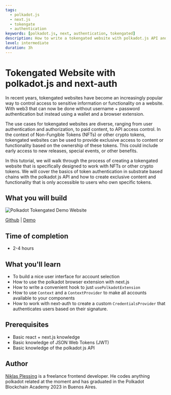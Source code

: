 ```yaml
---
tags:
  - polkadot.js
  - next.js
  - tokengate
  - authentication
keywords: [polkadot.js, next, authentication, tokengated]
description: How to write a tokengated website with polkadot.js API and next.js
level: intermediate
duration: 3h
---
```


# Tokengated Website with polkadot.js and next-auth

In recent years, tokengated websites have become an increasingly popular way to
control access to sensitive information or functionality on a website. With web3
that can now be done without username + password authentication but instead
using a wallet and a browser extension.

The use cases for tokengated websites are diverse, ranging from user
authentication and authorization, to paid content, to API access control. In the
context of Non-Fungible Tokens (NFTs) or other crypto tokens, tokengated
websites can be used to provide exclusive access to content or functionality
based on the ownership of these tokens. This could include early access to new
releases, special events, or other benefits.

In this tutorial, we will walk through the process of creating a tokengated
website that is specifically designed to work with NFTs or other crypto tokens.
We will cover the basics of token authentication in substrate based chains with
the polkadot js API and how to create exclusive content and functionality that
is only accessible to users who own specific tokens.

## What you will build

![Polkadot Tokengated Demo Website](./images/tokengated-website-polkadot-next-auth.png)

[Github](https://github.com/niklasp/polkadot-js-tokengated-webssite) |
[Demo](https://polkadot-tokengated-website.vercel.app/)

## Time of completion

- 2-4 hours

## What you'll learn

- To build a nice user interface for account selection
- How to use the polkadot browser extension with next.js
- How to write a convenient hook to just `usePolkadotExtension`
- How to use `Context` and a `ContextProvider` to make all accounts available to
  your components
- How to work with next-auth to create a custom `CredentialsProvider` that
  authenticates users based on their signature.

## Prerequisites

- Basic react + next.js knowledge
- Basic knowledge of JSON Web Tokens (JWT)
- Basic knowledge of the polkadot js API

## Author

[Niklas Plessing](https://github.com/niklasp) is a freelance frontend developer.
He codes anything polkadot related at the moment and has graduated in the
Polkadot Blockchain Academy 2023 in Buenos Aires.
